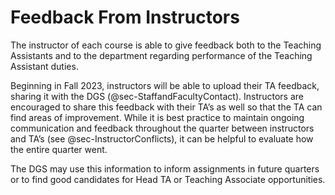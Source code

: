 # Feedback From Instructors

The instructor of each course is able to give feedback both to the Teaching Assistants and to the department regarding performance of the Teaching Assistant duties. 

Beginning in Fall 2023, instructors will be able to upload their TA feedback, sharing it with the DGS (@sec-StaffandFacultyContact). Instructors are encouraged to share this feedback with their TA's as well so that the TA can find areas of improvement. While it is best practice to maintain ongoing communication and feedback throughout the quarter between instructors and TA's (see @sec-InstructorConflicts), it can be helpful to evaluate how the entire quarter went.

The DGS may use this information to inform assignments in future quarters or to find good candidates for Head TA or Teaching Associate opportunities. 